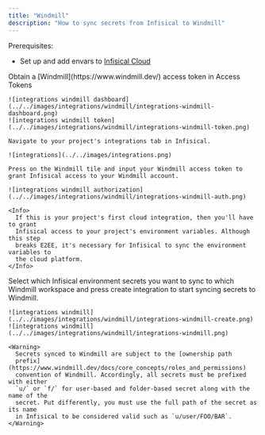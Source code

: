 ```yaml
---
title: "Windmill"
description: "How to sync secrets from Infisical to Windmill"
---
```


Prerequisites:

- Set up and add envars to [Infisical Cloud](https://app.infisical.com)

<Steps>
  <Step title="Authorize Infisical for Windmill">
    Obtain a [Windmill](https://www.windmill.dev/) access token in Access Tokens

    ![integrations windmill dashboard](../../images/integrations/windmill/integrations-windmill-dashboard.png)
    ![integrations windmill token](../../images/integrations/windmill/integrations-windmill-token.png)

    Navigate to your project's integrations tab in Infisical.

    ![integrations](../../images/integrations.png)

    Press on the Windmill tile and input your Windmill access token to grant Infisical access to your Windmill account.

    ![integrations windmill authorization](../../images/integrations/windmill/integrations-windmill-auth.png)

    <Info>
      If this is your project's first cloud integration, then you'll have to grant
      Infisical access to your project's environment variables. Although this step
      breaks E2EE, it's necessary for Infisical to sync the environment variables to
      the cloud platform.
    </Info>
  </Step>
  <Step title="Start integration">
    Select which Infisical environment secrets you want to sync to which Windmill workspace and press create integration to start syncing secrets to Windmill.

    ![integrations windmill](../../images/integrations/windmill/integrations-windmill-create.png)
    ![integrations windmill](../../images/integrations/windmill/integrations-windmill.png)

    <Warning>
      Secrets synced to Windmill are subject to the [ownership path
      prefix](https://www.windmill.dev/docs/core_concepts/roles_and_permissions)
      convention of Windmill. Accordingly, all secrets must be prefixed with either
      `u/` or `f/` for user-based and folder-based secret along with the name of the
      secret. Put differently, you must use the full path of the secret as its name
      in Infisical to be considered valid such as `u/user/FOO/BAR`.
    </Warning>
  </Step>
</Steps>